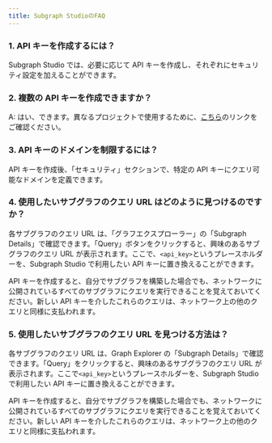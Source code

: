 ```yaml
---
title: Subgraph StudioのFAQ
---
```


### 1. API キーを作成するには？

Subgraph Studio では、必要に応じて API キーを作成し、それぞれにセキュリティ設定を加えることができます。

### 2. 複数の API キーを作成できますか？

A: はい、できます。異なるプロジェクトで使用するために、[こちら](https://thegraph.com/studio/apikeys/)のリンクをご確認ください。

### 3. API キーのドメインを制限するには？

API キーを作成後、「セキュリティ」セクションで、特定の API キーにクエリ可能なドメインを定義できます。

### 4. 使用したいサブグラフのクエリ URL はどのように見つけるのですか？

各サブグラフのクエリ URL は、「グラフエクスプローラー」の「Subgraph Details」で確認できます。「Query」ボタンをクリックすると、興味のあるサブグラフのクエリ URL が表示されます。ここで、`<api_key>`というプレースホルダーを、Subgraph Studio で利用したい API キーに置き換えることができます。

API キーを作成すると、自分でサブグラフを構築した場合でも、ネットワークに公開されているすべてのサブグラフにクエリを実行できることを覚えておいてください。新しい API キーを介したこれらのクエリは、ネットワーク上の他のクエリと同様に支払われます。

### 5. 使用したいサブグラフのクエリ URL を見つける方法は？

各サブグラフのクエリ URL は、Graph Explorer の「Subgraph Details」で確認できます。「Query」をクリックすると、興味のあるサブグラフのクエリ URL が表示されます。ここで`<api_key>`というプレースホルダーを、Subgraph Studio で利用したい API キーに置き換えることができます。

API キーを作成すると、自分でサブグラフを構築した場合でも、ネットワークに公開されているすべてのサブグラフにクエリを実行できることを覚えておいてください。新しい API キーを介したこれらのクエリは、ネットワーク上の他のクエリと同様に支払われます。
